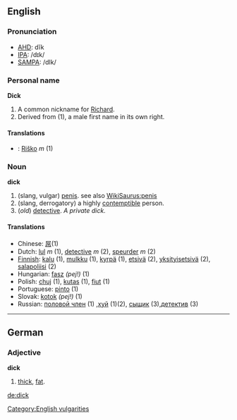 ==English==
===Pronunciation===
*[[w:AHD|AHD]]: dĭk
*[[w:IPA|IPA]]: /dɪk/
*[[w:SAMPA|SAMPA]]: /dIk/

===Personal name===
'''Dick'''

#A common nickname for [[Richard]].
#Derived from (1), a male first name in its own right.

====Translations====
*{{sk}}: [[Riško]] ''m'' (1)

===Noun===
'''dick'''

#(slang, vulgar) [[penis]]. see also [[WikiSaurus:penis]]
#(slang, derrogatory) a highly [[contemptible]] person.
#(''old'') [[detective]].  ''A private dick.''

====Translations====
*Chinese: [[屌]](1)
*Dutch: [[lul]] ''m'' (1), [[detective]] ''m'' (2), [[speurder]] ''m'' (2)
*[[Finnish]]: [[kalu]] (1), [[mulkku]] (1), [[kyrpä]] (1), [[etsivä]] (2), [[yksityisetsivä]] (2), [[salapoliisi]] (2)
*Hungarian: [[fasz]] ''(pej!)'' (1)
*Polish: [[chuj]] (1), [[kutas]] (1), [[fiut]] (1)
*Portuguese: [[pinto]] (1)
*Slovak: [[kotok]] ''(pej!)'' (1)
*Russian: [[половой член]] (1) ,[[хуй]] (1)(2), [[сыщик]] (3),[[детектив]] (3)
----

==German==
===Adjective===
'''dick'''

#[[thick]], [[fat]].

[[Category:English vulgarities]]

[[de:dick]]